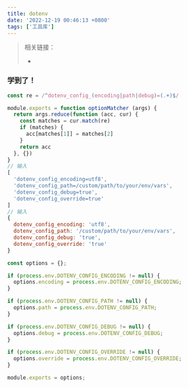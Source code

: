 ```yaml
---
title: dotenv
date: '2022-12-19 00:46:13 +0800'
tags: ['工具库']
---
```


> 相关链接：
>
> -

### 学到了！

```javascript
const re = /^dotenv_config_(encoding|path|debug)=(.+)$/

module.exports = function optionMatcher (args) {
  return args.reduce(function (acc, cur) {
    const matches = cur.match(re)
    if (matches) {
      acc[matches[1]] = matches[2]
    }
    return acc
  }, {})
}
// 输入
[
  'dotenv_config_encoding=utf8',
  'dotenv_config_path=/custom/path/to/your/env/vars',
  'dotenv_config_debug=true',
  'dotenv_config_override=true'
]
// 输入
{
  dotenv_config_encoding: 'utf8',
  dotenv_config_path: '/custom/path/to/your/env/vars',
  dotenv_config_debug: 'true',
  dotenv_config_override: 'true'
}
```

```javascript
const options = {};

if (process.env.DOTENV_CONFIG_ENCODING != null) {
  options.encoding = process.env.DOTENV_CONFIG_ENCODING;
}

if (process.env.DOTENV_CONFIG_PATH != null) {
  options.path = process.env.DOTENV_CONFIG_PATH;
}

if (process.env.DOTENV_CONFIG_DEBUG != null) {
  options.debug = process.env.DOTENV_CONFIG_DEBUG;
}

if (process.env.DOTENV_CONFIG_OVERRIDE != null) {
  options.override = process.env.DOTENV_CONFIG_OVERRIDE;
}

module.exports = options;
```
